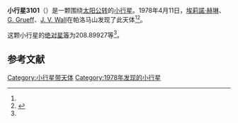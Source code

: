 {{Infobox planet
| bgcolour = #FFFFC0
| name = 3101 Goldberger
| symbol = 
| image = 
| caption = 
| discovery = yes
| discovery_ref = 
| discoverer = [[埃莉諾·赫琳|埃莉諾·赫琳]]、[[G._Grueff|G. Grueff]]、[[J._V._Wall|J. V. Wall]]
| discovery_site = [[帕洛马山|帕洛马山]] 
| discovered = 1978年4月11日
| designations = yes
| mp_name = 
| named_after = 
| alt_names = 
| mp_category = [[主带内小行星|主带内小行星]]
| orbit_ref = <ref name="a">[http://ssd.jpl.nasa.gov/sbdb.cgi?sstr=3101 3101 Goldberger] {{Wayback|url=http://ssd.jpl.nasa.gov/sbdb.cgi?sstr=3101 |date=20210809201417 }}，小行星數據庫瀏覽器（JPL Small-Body Database Browser）－[[美国国家航空航天局|美国国家航空航天局]]喷气推进实验室</ref>
| epoch = 2456400.5 (2013年4月18日更新)
| aphelion = {{convert|2.0704583|AU|km|3|abbr=on|lk=out}}
| perihelion = {{convert|1.8873657|AU|km|3|abbr=on}}
| semimajor = {{convert|1.9789120|AU|km|3|abbr=on}}
| eccentricity = 0.0462609
| period = 1016.80611 [[日|日]]<br />2.78[[儒略年|儒略年]]
| avg_speed = 
| inclination = 28.55126
| asc_node = 154.94803
| mean_anomaly = 
| arg_peri = 208.89927
| satellites = 
| physical_characteristics = yes
| dimensions = 
| mass = 
| density = 
| surface_grav = 
| escape_velocity = 
| sidereal_day = 
| axial_tilt = 
| pole_ecliptic_lat = 
| pole_ecliptic_lon = 
| albedo = 
| temperatures= 
| temp_name1 = 
| mean_temp_1 = 
| max_temp_1 = 
| temp_name2 = 
| max_temp_2 = 
| spectral_type = 
| abs_magnitude = 208.89927
}}

'''小行星3101'''（{{lang-en|3101 Goldberger}}）是一颗围绕[[太阳|太阳]][[公转|公转]]的[[小行星|小行星]]。1978年4月11日，[[埃莉諾·赫琳|埃莉諾·赫琳]]、[[G._Grueff|G. Grueff]]、[[J._V._Wall|J. V. Wall]]在帕洛马山发现了此天体<ref name="a" /><ref>{{cite news|title=小行星列表|url=http://cfa-www.harvard.edu/iau/lists/NumberedMPs.txt|accessdate=2013-07-08|newspaper=哈佛大学|archive-date=2008-05-17|archive-url=https://web.archive.org/web/20080517010638/http://cfa-www.harvard.edu/iau/lists/NumberedMPs.txt|dead-url=no}}</ref>。

这颗小行星的[[绝对星等|绝对星等]]为208.89927等<ref name="a" />。

==参考文献==
{{reflist}}
{{Minor Planet Number|[[小行星3100|小行星3100]]|[[小行星3102|小行星3102]]}}

{{小天体}}

[[Category:小行星带天体|Category:小行星带天体]]
[[Category:1978年发现的小行星|Category:1978年发现的小行星]]

{{asteroid-stub}}